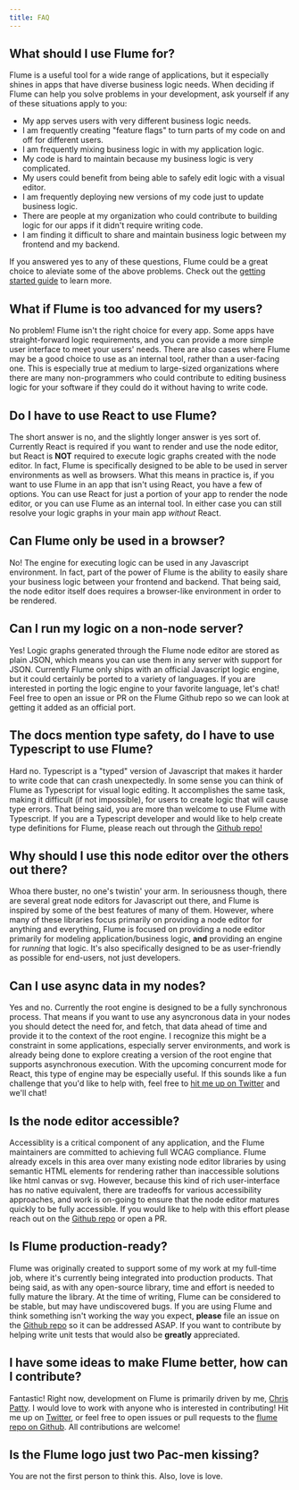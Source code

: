 ```yaml
---
title: FAQ
---
```


## What should I use Flume for?

Flume is a useful tool for a wide range of applications, but it especially shines in apps that have diverse business logic needs. When deciding if Flume can help you solve problems in your development, ask yourself if any of these situations apply to you:

- My app serves users with very different business logic needs.
- I am frequently creating "feature flags" to turn parts of my code on and off for different users.
- I am frequently mixing business logic in with my application logic.
- My code is hard to maintain because my business logic is very complicated.
- My users could benefit from being able to safely edit logic with a visual editor.
- I am frequently deploying new versions of my code just to update business logic.
- There are people at my organization who could contribute to building logic for our apps if it didn't require writing code.
- I am finding it difficult to share and maintain business logic between my frontend and my backend.

If you answered yes to any of these questions, Flume could be a great choice to aleviate some of the above problems. Check out the [getting started guide](/docs/quick-start) to learn more.

## What if Flume is too advanced for my users?

No problem! Flume isn't the right choice for every app. Some apps have straight-forward logic requirements, and you can provide a more simple user interface to meet your users' needs. There are also cases where Flume may be a good choice to use as an internal tool, rather than a user-facing one. This is especially true at medium to large-sized organizations where there are many non-programmers who could contribute to editing business logic for your software if they could do it without having to write code.

## Do I have to use React to use Flume?

The short answer is no, and the slightly longer answer is yes sort of. Currently React is required if you want to render and use the node editor, but React is **NOT** required to execute logic graphs created with the node editor. In fact, Flume is specifically designed to be able to be used in server environments as well as browsers. What this means in practice is, if you want to use Flume in an app that isn't using React, you have a few of options. You can use React for just a portion of your app to render the node editor, or you can use Flume as an internal tool. In either case you can still resolve your logic graphs in your main app _without_ React.

## Can Flume only be used in a browser?

No! The engine for executing logic can be used in any Javascript environment. In fact, part of the power of Flume is the ability to easily share your business logic between your frontend and backend. That being said, the node editor itself does requires a browser-like environment in order to be rendered.

## Can I run my logic on a non-node server?

Yes! Logic graphs generated through the Flume node editor are stored as plain JSON, which means you can use them in any server with support for JSON. Currently Flume only ships with an official Javascript logic engine, but it could certainly be ported to a variety of languages. If you are interested in porting the logic engine to your favorite language, let's chat! Feel free to open an issue or PR on the Flume Github repo so we can look at getting it added as an official port.

## The docs mention type safety, do I have to use Typescript to use Flume?

Hard no. Typescript is a "typed" version of Javascript that makes it harder to write code that can crash unexpectedly. In some sense you can think of Flume as Typescript for visual logic editing. It accomplishes the same task, making it difficult (if not impossible), for users to create logic that will cause type errors. That being said, you are more than welcome to use Flume with Typescript. If you are a Typescript developer and would like to help create type definitions for Flume, please reach out through the [Github repo!](https://github.com/chrisjpatty/flume)

## Why should I use this node editor over the others out there?

Whoa there buster, no one's twistin' your arm. In seriousness though, there are several great node editors for Javascript out there, and Flume is inspired by some of the best features of many of them. However, where many of these libraries focus primarily on providing a node editor for anything and everything, Flume is focused on providing a node editor primarily for modeling application/business logic, **and** providing an engine for _running_ that logic. It's also specifically designed to be as user-friendly as possible for end-users, not just developers.

## Can I use async data in my nodes?

Yes and no. Currently the root engine is designed to be a fully synchronous process. That means if you want to use any asyncronous data in your nodes you should detect the need for, and fetch, that data ahead of time and provide it to the context of the root engine. I recognize this might be a constraint in some applications, especially server environments, and work is already being done to explore creating a version of the root engine that supports asynchronous execution. With the upcoming concurrent mode for React, this type of engine may be especially useful. If this sounds like a fun challenge that you'd like to help with, feel free to [hit me up on Twitter](https://twitter.com/chrisjpatty) and we'll chat!

## Is the node editor accessible?

Accessiblity is a critical component of any application, and the Flume maintainers are committed to achieving full WCAG compliance. Flume already excels in this area over many existing node editor libraries by using semantic HTML elements for rendering rather than inaccessible solutions like html canvas or svg. However, because this kind of rich user-interface has no native equivalent, there are tradeoffs for various accessibility approaches, and work is on-going to ensure that the node editor matures quickly to be fully accessible. If you would like to help with this effort please reach out on the [Github repo](https://github.com/chrisjpatty/flume) or open a PR.

## Is Flume production-ready?

Flume was originally created to support some of my work at my full-time job, where it's currently being integrated into production products. That being said, as with any open-source library, time and effort is needed to fully mature the library. At the time of writing, Flume can be considered to be stable, but may have undiscovered bugs. If you are using Flume and think something isn't working the way you expect, **please** file an issue on the [Github repo](https://github.com/chrisjpatty/flume) so it can be addressed ASAP. If you want to contribute by helping write unit tests that would also be **greatly** appreciated.

## I have some ideas to make Flume better, how can I contribute?

Fantastic! Right now, development on Flume is primarily driven by me, [Chris Patty](https://twitter.com/chrisjpatty). I would love to work with anyone who is interested in contributing! Hit me up on [Twitter](https://twitter.com/chrisjpatty), or feel free to open issues or pull requests to the [flume repo on Github](https://github.com/chrisjpatty/flume). All contributions are welcome!

## Is the Flume logo just two Pac-men kissing?

You are not the first person to think this. Also, love is love.
